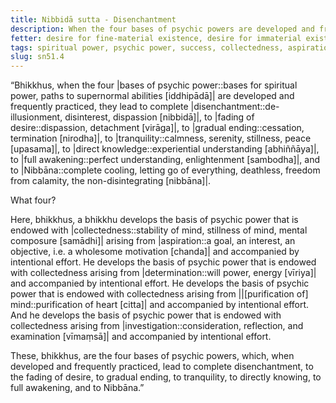 ```yaml
---
title: Nibbidā sutta - Disenchantment
description: When the four bases of psychic powers are developed and frequently practiced, they lead to complete disenchantment, to the fading of desire, to gradual ending, to tranquility, to directly knowing, to full awakening, and to Nibbāna.
fetter: desire for fine-material existence, desire for immaterial existence, conceit, restlessness, ignorance
tags: spiritual power, psychic power, success, collectedness, aspiration, persistence, energy, mind, investigation, reflection, close examination, sn, sn45-56, sn51
slug: sn51.4
---
```


“Bhikkhus, when the four |bases of psychic power::bases for spiritual power, paths to supernormal abilities [iddhipādā]| are developed and frequently practiced, they lead to complete |disenchantment::de-illusionment, disinterest, dispassion [nibbidā]|, to |fading of desire::dispassion, detachment [virāga]|, to |gradual ending::cessation, termination [nirodha]|, to |tranquility::calmness, serenity, stillness, peace [upasama]|, to |direct knowledge::experiential understanding [abhiññāya]|, to |full awakening::perfect understanding, enlightenment [sambodha]|, and to |Nibbāna::complete cooling, letting go of everything, deathless, freedom from calamity, the non-disintegrating [nibbāna]|.

What four?

Here, bhikkhus, a bhikkhu develops the basis of psychic power that is endowed with |collectedness::stability of mind, stillness of mind, mental composure [samādhi]| arising from |aspiration::a goal, an interest, an objective, i.e. a wholesome motivation [chanda]| and accompanied by intentional effort. He develops the basis of psychic power that is endowed with collectedness arising from |determination::will power, energy [vīriya]| and accompanied by intentional effort. He develops the basis of psychic power that is endowed with collectedness arising from ||[purification of] mind::purification of heart [citta]| and accompanied by intentional effort. And he develops the basis of psychic power that is endowed with collectedness arising from |investigation::consideration, reflection, and examination [vīmaṃsā]| and accompanied by intentional effort.

These, bhikkhus, are the four bases of psychic powers, which, when developed and frequently practiced, lead to complete disenchantment, to the fading of desire, to gradual ending, to tranquility, to directly knowing, to full awakening, and to Nibbāna.”